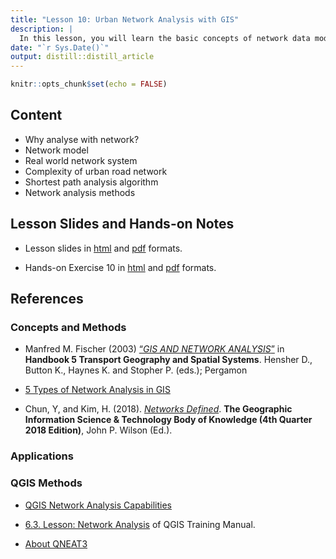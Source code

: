```yaml
---
title: "Lesson 10: Urban Network Analysis with GIS"
description: |
  In this lesson, you will learn the basic concepts of network data model and network analysis methods.
date: "`r Sys.Date()`"
output: distill::distill_article
---
```


```r
knitr::opts_chunk$set(echo = FALSE)
```

## Content

+ Why analyse with network?
+ Network model
+ Real world network system
+ Complexity of urban road network
+ Shortest path analysis algorithm
+ Network analysis methods 

## Lesson Slides and Hands-on Notes 

- Lesson slides in [html](../lesson/Lesson10/Lesson10.html) and [pdf](../lesson/Lesson10/Lesson10.pdf) formats.

- Hands-on Exercise 10 in [html](../Hands-on_Ex/Hands-on_Ex10/Hands-on_Ex10.html) and [pdf](../Hands-on_Ex/Hands-on_Ex10/Hands-on_Ex10.pdf) formats. 


## References
### Concepts and Methods

+ Manfred M. Fischer (2003) ["*GIS AND NETWORK ANALYSIS*"](https://www.researchgate.net/publication/23730944_GIS_and_network_analysis) in **Handbook 5 Transport Geography and Spatial Systems**. Hensher D., Button K., Haynes K. and Stopher P. (eds.); Pergamon

+ [5 Types of Network Analysis in GIS](https://gisgeography.com/network-analysis/)

+ Chun, Y, and Kim, H. (2018). [*Networks Defined*](https://gistbok.ucgis.org/bok-topics/2021-quarter-01/networks-defined). **The Geographic Information Science & Technology Body of Knowledge (4th Quarter 2018 Edition)**, John P. Wilson (Ed.). 


### Applications


### QGIS Methods

+ [QGIS Network Analysis Capabilities](https://www.giscourse.com/qgis-network-analysis-capabilities/)

+ [6.3. Lesson: Network Analysis](https://docs.qgis.org/3.16/en/docs/training_manual/vector_analysis/network_analysis.html) of QGIS Training Manual.

* [About QNEAT3](https://root676.github.io/)
